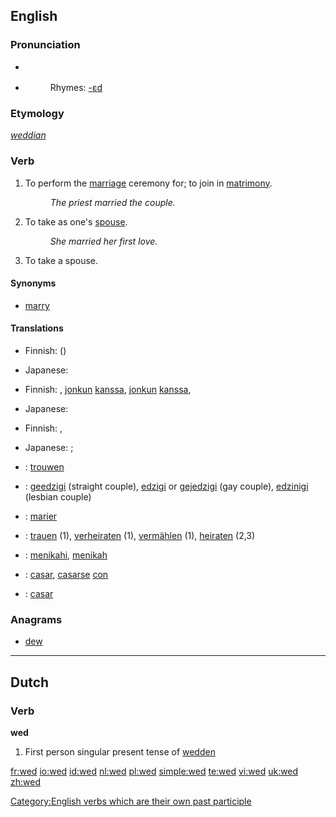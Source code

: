 ==English==

===Pronunciation===
*{{IPA|/'wεd/}} {{SAMPA|/"wEd/}} {{enPR|wĕdʹ}}
*{{audio|en-us-wed.ogg|Audio (US)}}
*:Rhymes: [[Rhymes:English:-ɛd|-ɛd]]

===Etymology===
{{OE.}} ''[[weddian]]''

===Verb===
{{en-verb|weds|wedding|'''wed '''or''' [[wedded]]'''|'''wed '''or''' [[wedded]]'''}}

# {{transitive}} To perform the [[marriage]] ceremony for; to join in [[matrimony]].
#:''The priest married the couple.''
# {{transitive}} To take as one's [[spouse]].
#:''She married her first love.''
# {{intransitive}} To take a spouse.

====Synonyms====
* [[marry]]

====Translations====
{{trans-top|to join in matrimony}}
* Finnish: {{t|fi|vihkiä}} ({{t|fi|avioliitto|alt=avioliittoon}})
{{trans-mid}}
* Japanese: {{t|ja|sc=Jpan|結婚する|tr=kekkon suru}}
{{trans-bottom}}

{{trans-top|transitive: to take as one's spouse}}
* Finnish: {{t|fi|naida}}, {{t|fi|avioitua}} [[jonkun]] [[kanssa]], {{t|fi|mennä naimisiin}} [[jonkun]] [[kanssa]], {{t|fi|ottaa}} {{t|fi|puoliso|puolisokseen}}
{{trans-mid}}
* Japanese: {{t|ja|sc=Jpan|結婚する|tr=kekkon suru}}
{{trans-bottom}}

{{trans-top|intransitive: to take a spouse}}
* Finnish: {{t|fi|avioitua}}, {{t|fi|mennä naimisiin}}
{{trans-mid}}
* Japanese: {{t|ja|sc=Jpan|結婚する|tr=kekkon suru}}; {{qualifier|male's action}} {{t|ja|sc=Jpan|めとる|tr=metoru}}
{{trans-bottom}}

{{ttbc-top}}
* {{ttbc|Dutch}}: [[trouwen]]
* {{ttbc|Esperanto}}: [[geedzigi]] (straight couple), [[edzigi]] or [[gejedzigi]] (gay couple), [[edzinigi]] (lesbian couple)
* {{ttbc|French}}: [[marier]]
* {{ttbc|German}}: [[trauen]] (1), [[verheiraten]] (1), [[vermählen]] (1), [[heiraten]] (2,3)
* {{ttbc|Indonesian}}: [[nikah|menikahi]], [[nikah|menikah]]
* {{ttbc|Spanish}}: [[casar]], [[casarse]] [[con]]
* {{ttbc|Portuguese}}: [[casar]]
{{trans-bottom}}

===Anagrams===
*[[dew]]

[[Category:English verbs which are their own past participle]]

----

==Dutch==

===Verb===
'''wed'''

# First person singular present tense of [[wedden]]

[[fr:wed]]
[[io:wed]]
[[id:wed]]
[[nl:wed]]
[[pl:wed]]
[[simple:wed]]
[[te:wed]]
[[vi:wed]]
[[uk:wed]]
[[zh:wed]]
